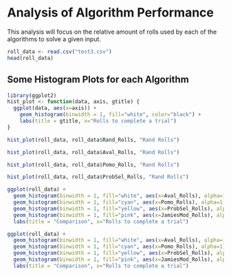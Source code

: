 # Analysis of Algorithm Performance

This analysis will focus on the relative amount of rolls used by each of the algorithms to solve a given input.

```r
roll_data <- read.csv("test3.csv")
head(roll_data)
```

## Some Histogram Plots for each Algorithm

```r
library(ggplot2)
hist_plot <- function(data, axis, gtitle) {
  ggplot(data, aes(x=axis)) +
    geom_histogram(binwidth = 1, fill="white", color="black") +
    labs(title = gtitle, x="Rolls to complete a trial")
}
```

```r
hist_plot(roll_data, roll_data$Rand_Rolls, "Rand Rolls")
```

```r
hist_plot(roll_data, roll_data$Aval_Rolls, "Rand Rolls")
```

```r
hist_plot(roll_data, roll_data$Pomo_Rolls, "Rand Rolls")
```

```r
hist_plot(roll_data, roll_data$ProbSel_Rolls, "Rand Rolls")
```


```r
ggplot(roll_data) +
  geom_histogram(binwidth = 1, fill="white", aes(x=Aval_Rolls), alpha=1) +
  geom_histogram(binwidth = 1, fill="cyan", aes(x=Pomo_Rolls), alpha=1) +
  geom_histogram(binwidth = 1, fill="yellow", aes(x=ProbSel_Rolls), alpha=1) +
  geom_histogram(binwidth = 1, fill="pink", aes(x=JamiesMod_Rolls), alpha=1) +
  labs(title = "Comparison", x="Rolls to complete a trial")
```

```r
ggplot(roll_data) +
  geom_histogram(binwidth = 1, fill="white", aes(x=Aval_Rolls), alpha=1) +
  geom_histogram(binwidth = 1, fill="cyan", aes(x=Pomo_Rolls), alpha=1) +
  geom_histogram(binwidth = 1, fill="yellow", aes(x=ProbSel_Rolls), alpha=1) +
  geom_histogram(binwidth = 1, fill="pink", aes(x=JamiesMod_Rolls), alpha=1) +
  labs(title = "Comparison", x="Rolls to complete a trial")
```
